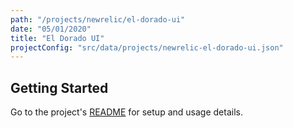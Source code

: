 ```yaml
---
path: "/projects/newrelic/el-dorado-ui"
date: "05/01/2020"
title: "El Dorado UI"
projectConfig: "src/data/projects/newrelic-el-dorado-ui.json"
---
```


## Getting Started

Go to the project's [README](https://github.com/newrelic/el-dorado-ui#readme) for setup and usage details.





